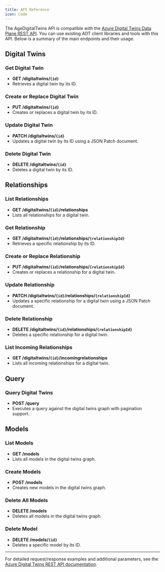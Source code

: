 ```yaml
---
title: API Reference
icon: Code
---
```


The AgeDigitalTwins API is compatible with the [Azure Digital Twins Data Plane REST API](https://learn.microsoft.com/en-us/rest/api/digital-twins/dataplane/twins?view=rest-dataplane-2023-10-31). You can use existing ADT client libraries and tools with this API. Below is a summary of the main endpoints and their usage.

## Digital Twins

### Get Digital Twin
- **GET /digitaltwins/`{id}`**
- Retrieves a digital twin by its ID.

### Create or Replace Digital Twin
- **PUT /digitaltwins/`{id}`**
- Creates or replaces a digital twin by its ID.

### Update Digital Twin
- **PATCH /digitaltwins/`{id}`**
- Updates a digital twin by its ID using a JSON Patch document.

### Delete Digital Twin
- **DELETE /digitaltwins/`{id}`**
- Deletes a digital twin by its ID.

## Relationships

### List Relationships
- **GET /digitaltwins/`{id}`/relationships**
- Lists all relationships for a digital twin.

### Get Relationship
- **GET /digitaltwins/`{id}`/relationships/`{relationshipId}`**
- Retrieves a specific relationship by its ID.

### Create or Replace Relationship
- **PUT /digitaltwins/`{id}`/relationships/`{relationshipId}`**
- Creates or replaces a relationship for a digital twin.

### Update Relationship
- **PATCH /digitaltwins/`{id}`/relationships/`{relationshipId}`**
- Updates a specific relationship for a digital twin using a JSON Patch document.

### Delete Relationship
- **DELETE /digitaltwins/`{id}`/relationships/`{relationshipId}`**
- Deletes a specific relationship for a digital twin.

### List Incoming Relationships
- **GET /digitaltwins/`{id}`/incomingrelationships**
- Lists all incoming relationships for a digital twin.

## Query

### Query Digital Twins
- **POST /query**
- Executes a query against the digital twins graph with pagination support.

## Models

### List Models
- **GET /models**
- Lists all models in the digital twins graph.

### Create Models
- **POST /models**
- Creates new models in the digital twins graph.

### Delete All Models
- **DELETE /models**
- Deletes all models in the digital twins graph.

### Delete Model
- **DELETE /models/`{id}`**
- Deletes a specific model by its ID.

---

For detailed request/response examples and additional parameters, see the [Azure Digital Twins REST API documentation](https://learn.microsoft.com/en-us/rest/api/digital-twins/dataplane/twins?view=rest-dataplane-2023-10-31).
